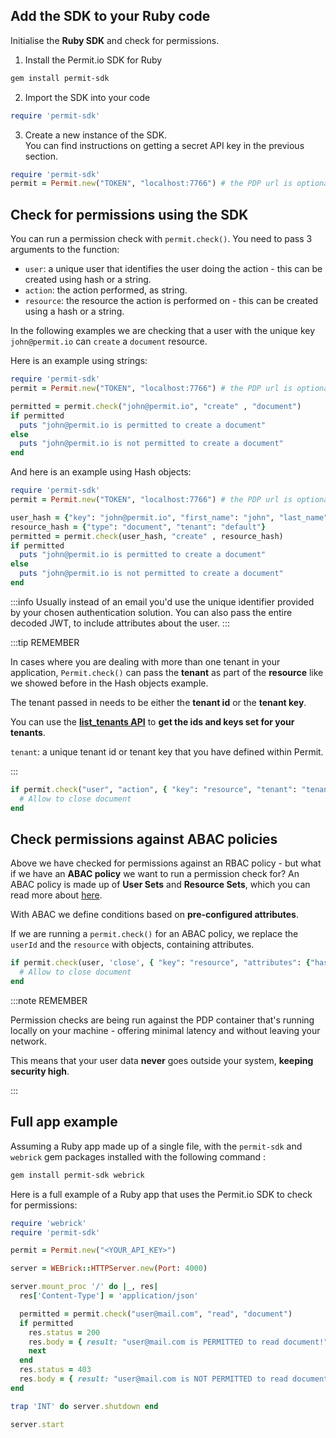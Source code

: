 ## Add the SDK to your Ruby code

Initialise the **Ruby SDK** and check for permissions.

1. Install the Permit.io SDK for Ruby

```bash
gem install permit-sdk
```

2. Import the SDK into your code

```ruby
require 'permit-sdk'
```

3. Create a new instance of the SDK. <br/>
   You can find instructions on getting a secret API key in the previous section.

```ruby
require 'permit-sdk'
permit = Permit.new("TOKEN", "localhost:7766") # the PDP url is optional
```

## Check for permissions using the SDK

You can run a permission check with `permit.check()`. You need to pass 3 arguments to the function:

- `user`: a unique user that identifies the user doing the action - this can be created using hash or a string.
- `action`: the action performed, as string.
- `resource`: the resource the action is performed on - this can be created using a hash or a string.

In the following examples we are checking that a user with the unique key `john@permit.io` can `create` a `document` resource.

Here is an example using strings:

```ruby
require 'permit-sdk'
permit = Permit.new("TOKEN", "localhost:7766") # the PDP url is optional

permitted = permit.check("john@permit.io", "create" , "document")
if permitted
  puts "john@permit.io is permitted to create a document"
else
  puts "john@permit.io is not permitted to create a document"
end
```

And here is an example using Hash objects:

```ruby
require 'permit-sdk'
permit = Permit.new("TOKEN", "localhost:7766") # the PDP url is optional

user_hash = {"key": "john@permit.io", "first_name": "john", "last_name": "doe", "email": "john@permit.io"}
resource_hash = {"type": "document", "tenant": "default"}
permitted = permit.check(user_hash, "create" , resource_hash)
if permitted
  puts "john@permit.io is permitted to create a document"
else
  puts "john@permit.io is not permitted to create a document"
end
```

:::info
Usually instead of an email you'd use the unique identifier provided by your chosen authentication solution.
You can also pass the entire decoded JWT, to include attributes about the user.
:::

:::tip REMEMBER

In cases where you are dealing with more than one tenant in your application, `Permit.check()` can pass the **tenant** as part of the **resource** like we showed before in the Hash objects example.

The tenant passed in needs to be either the **tenant id** or the **tenant key**.

You can use the **[list_tenants API](https://api.permit.io/v2/redoc#tag/Tenants/operation/list_tenants)** to **get the ids and keys set for your tenants**.

`tenant`: a unique tenant id or tenant key that you have defined within Permit.

:::

```ruby
if permit.check("user", "action", { "key": "resource", "tenant": "tenant" })
  # Allow to close document
end
```

## Check permissions against ABAC policies

Above we have checked for permissions against an RBAC policy - but what if we have an **ABAC policy** we want to run a permission check for?
An ABAC policy is made up of **User Sets** and **Resource Sets**, which you can read more about [here](/how-to/build-policies/abac/components#subject--subject-attributes).

With ABAC we define conditions based on **pre-configured attributes**.

If we are running a `permit.check()` for an ABAC policy, we replace the `userId` and the `resource` with objects, containing attributes.

```ruby
if permit.check(user, 'close', { "key": "resource", "attributes": {"hasApproval": "true"} })
  # Allow to close document
end
```

:::note REMEMBER

Permission checks are being run against the PDP container that's running locally on your machine - offering
minimal latency and without leaving your network.

This means that your user data **never** goes outside your system, **keeping security high**.

:::

## Full app example

Assuming a Ruby app made up of a single file, with the `permit-sdk` and `webrick` gem packages installed with the following command :

```bash
gem install permit-sdk webrick
```

Here is a full example of a Ruby app that uses the Permit.io SDK to check for permissions:

```ruby
require 'webrick'
require 'permit-sdk'

permit = Permit.new("<YOUR_API_KEY>")

server = WEBrick::HTTPServer.new(Port: 4000)

server.mount_proc '/' do |_, res|
  res['Content-Type'] = 'application/json'

  permitted = permit.check("user@mail.com", "read", "document")
  if permitted
    res.status = 200
    res.body = { result: "user@mail.com is PERMITTED to read document!" }.to_json
    next
  end
  res.status = 403
  res.body = { result: "user@mail.com is NOT PERMITTED to read document" }.to_json
end

trap 'INT' do server.shutdown end

server.start
```
